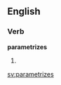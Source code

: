 
==English==

===Verb===
'''parametrizes'''

# {{third-person singular of|[[parametrize]]}}

[[sv:parametrizes]]